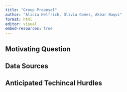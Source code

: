 ```yaml
---
title: "Group Proposal"
author: "Alicia Helfrich, Olivia Gomez, Akbar Naqvi"
format: html
editor: visual
embed-resources: true
---
```


## Motivating Question





## Data Sources






## Anticipated Techincal Hurdles